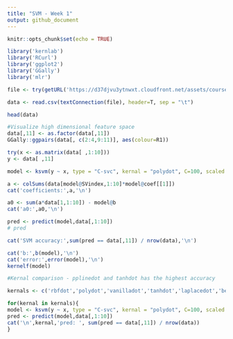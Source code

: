 ```yaml
---
title: "SVM - Week 1"
output: github_document
---
```


```r
knitr::opts_chunk$set(echo = TRUE)

library('kernlab')
library('RCurl')
library('ggplot2')
library('GGally')
library('mlr')

file <- try(getURL('https://d37djvu3ytnwxt.cloudfront.net/assets/courseware/v1/e39a3df780dacd5503df6a8322d72cd2/asset-v1:GTx+ISYE6501x+2T2017+type@asset+block/credit_card_data-headers.txt', ssl.verifyhost=FALSE, ssl.verifypeer=FALSE))

data <- read.csv(textConnection(file), header=T, sep = "\t")

head(data)

```

```r

#Visualize high dimensional feature space 
data[,11] <- as.factor(data[,11])
GGally::ggpairs(data[, c(2:4,9:11)], aes(colour=R1))


```



```r

try(x <- as.matrix(data[ ,1:10]))
y <- data[ ,11]

model <- ksvm(y ~ x, type = "C-svc", kernal = "polydot", C=100, scaled = TRUE, cross = 3)

a <- colSums(data[model@SVindex,1:10]*model@coef[[1]])
cat('coefficients:',a,'\n')

a0 <- sum(a*data[1,1:10]) - model@b
cat('a0:',a0,'\n')

pred <- predict(model,data[,1:10])
# pred

cat('SVM accuracy:',sum(pred == data[,11]) / nrow(data),'\n')

cat('b:',b(model),'\n')
cat('error:',error(model),'\n')
kernelf(model)

```

```r
#Kernal comparison - pplinedot and tanhdot has the highest accuracy

kernals <- c('rbfdot','polydot','vanilladot','tanhdot','laplacedot','besseldot','anovadot','splinedot','stringdot')

for(kernal in kernals){
model <- ksvm(y ~ x, type = "C-svc", kernal = "polydot", C=100, scaled = TRUE, cross = 3)
pred <- predict(model,data[,1:10])
cat('\n',kernal,'pred: ', sum(pred == data[,11]) / nrow(data))
}
```




